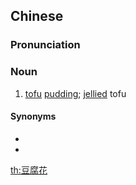 ==Chinese==
{{zh-forms|type=21}}

===Pronunciation===
{{zh-pron
|m=dòufuhuā,er=y
|c=dau6 fu6 faa1
|h=pfs=theu-fu-fâ;gd=têu4 fu4 fa1
|mn=tāu-hū-hoe
|cat=n
}}

===Noun===
{{zh-noun}}

# [[tofu]] [[pudding]]; [[jellied]] tofu

====Synonyms====
* {{zh-l|豆花}}
* {{zh-l|豆腐腦}}

{{zh-cat|Desserts}}

[[th:豆腐花]]